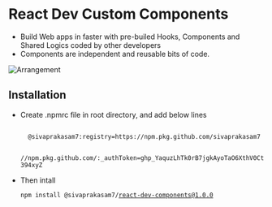 
<Meta title="Introduction" />

<style>
  {`
  .flex{
    display:flex;
    width:100%;
    justify-content:center;
  }

    img{
      height: 350px;
      width: 450px;
    }

    code {
      width:100%;
      font-size: 12px;
      display: inline-block;
      background: rgba(0,0,0,0.1);
      border-radius: 10px;
      padding: 10px 20px;
      margin: 5px;
    }
  `}
</style>

# React Dev Custom Components

- Build Web apps in faster with pre-builed Hooks, Components and Shared Logics coded by other developers
- Components are independent and reusable bits of code.

<div class="flex">
  <img src={Arrangement} alt="Arrangement" />
</div>

## Installation

- Create .npmrc file in root directory, and add below lines

  <code>
    @sivaprakasam7:registry=https://npm.pkg.github.com/sivaprakasam7<br/>
    //npm.pkg.github.com/:_authToken=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
  </code>

- Then intall

  <code>npm install @sivaprakasam7/react-dev-components@1.0.0</code>
